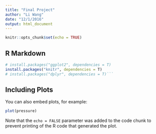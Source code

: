 ```yaml
---
title: "Final Project"
author: "Li Wang"
date: "12/1/2016"
output: html_document
---
```


```r
knitr::opts_chunk$set(echo = TRUE)
```

## R Markdown



```r
# install.packages("ggplot2", dependencies = T) 
install.packages("knitr", dependencies = T)
# install.packages("dplyr", dependencies = T)```
```

## Including Plots

You can also embed plots, for example:

```r
plot(pressure)
```

Note that the `echo = FALSE` parameter was added to the code chunk to prevent printing of the R code that generated the plot.
